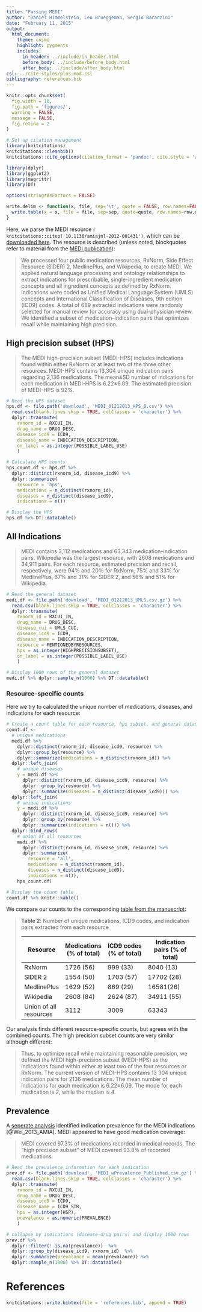 ```yaml
---
title: "Parsing MEDI"
author: "Daniel Himmelstein, Leo Brueggeman, Sergio Baranzini"
date: "February 11, 2015"
output:
  html_document:
    theme: cosmo
    highlight: pygments
    includes:
      in_header: ../include/in_header.html
      before_body: ../include/before_body.html
      after_body: ../include/after_body.html
csl: ../cite-styles/plos-mod.csl
bibliography: references.bib
---
```


```r
knitr::opts_chunk$set(
  fig.width = 10,
  fig.path = 'figures/',
  warning = FALSE,
  message = FALSE,
  fig.retina = 2
)
```

```r
# Set up citation management
library(knitcitations)
knitcitations::cleanbib()
knitcitations::cite_options(citation_format = 'pandoc', cite.style = 'authoryear', hyperlink = 'to.bib', super = TRUE)
```

```r
library(dplyr)
library(ggplot2)
library(magrittr)
library(DT)

options(stringsAsFactors = FALSE)

write.delim <- function(x, file, sep='\t', quote = FALSE, row.names=FALSE, na = '', ...) {
  write.table(x = x, file = file, sep=sep, quote=quote, row.names=row.names, na=na, ...)
}
```

Here, we parse the MEDI resource `r knitcitations::citep('10.1136/amiajnl-2012-001431')`, which can be [downloaded here](http://knowledgemap.mc.vanderbilt.edu/research/content/MEDI). The resource is described (unless noted, blockquotes refer to material from the [MEDI publication](http://dx.doi.org/10.1136/amiajnl-2012-001431)):

> We processed four public medication resources, RxNorm, Side Effect Resource (SIDER) 2, MedlinePlus, and Wikipedia, to create MEDI. We applied natural language processing and ontology relationships to extract indications for prescribable, single-ingredient medication concepts and all ingredient concepts as defined by RxNorm. Indications were coded as Unified Medical Language System (UMLS) concepts and International Classification of Diseases, 9th edition (ICD9) codes. A total of 689 extracted indications were randomly selected for manual review for accuracy using dual-physician review. We identified a subset of medication–indication pairs that optimizes recall while maintaining high precision.

## High precision subset (HPS)
<a name="parse-hps"></a>

> The MEDI high-precision subset (MEDI-HPS) includes indications found within either RxNorm or at least two of the three other resources. MEDI-HPS contains 13,304 unique indication pairs regarding 2,136 medications. The mean±SD number of indications for each medication in MEDI-HPS is 6.22±6.09. The estimated precision of MEDI-HPS is 92%.

```r
# Read the HPS dataset
hps.df <- file.path('download', 'MEDI_01212013_HPS_0.csv') %>%
  read.csv(blank.lines.skip = TRUE, colClasses = 'character') %>%
  dplyr::transmute(
    rxnorm_id = RXCUI_IN,
    drug_name = DRUG_DESC,
    disease_icd9 = ICD9,
    disease_name = INDICATION_DESCRIPTION,
    on_label = as.integer(POSSIBLE_LABEL_USE)
    )

# Calculate HPS counts
hps_count.df <- hps.df %>%
  dplyr::distinct(rxnorm_id, disease_icd9) %>%
  dplyr::summarize(
    resource = 'hps',
    medications = n_distinct(rxnorm_id),
    diseases = n_distinct(disease_icd9),
    indications = n())

# Display the HPS
hps.df %>% DT::datatable()
```

## All Indications

> MEDI contains 3,112 medications and 63,343 medication–indication pairs. Wikipedia was the largest resource, with 2608 medications and 34,911 pairs. For each resource, estimated precision and recall, respectively, were 94% and 20% for RxNorm, 75% and 33% for MedlinePlus, 67% and 31% for SIDER 2, and 56% and 51% for Wikipedia.

```r
# Read the general dataset
medi.df <- file.path('download', 'MEDI_01212013_UMLS.csv.gz') %>%
  read.csv(blank.lines.skip = TRUE, colClasses = 'character') %>%
  dplyr::transmute(
    rxnorm_id = RXCUI_IN,
    drug_name = DRUG_DESC,
    disease_cui = UMLS_CUI,
    disease_icd9 = ICD9,
    disease_name = INDICATION_DESCRIPTION,
    resource = MENTIONEDBYRESOURCES,
    hps = as.integer(HIGHPRECISIONSUBSET),
    on_label = as.integer(POSSIBLE_LABEL_USE)
    )

# Display 1000 rows of the general dataset
medi.df %>% dplyr::sample_n(1000) %>% DT::datatable()
```

### Resource-specific counts <a name="resource-counts"></a>

Here we try to calculated the unique number of medications, diseases, and indications for each resource:

```r
# Create a count table for each resource, hps subset, and general dataset.
count.df <- 
  # unique medications
  medi.df %>%
    dplyr::distinct(rxnorm_id, disease_icd9, resource) %>%
    dplyr::group_by(resource) %>%
    dplyr::summarize(medications = n_distinct(rxnorm_id)) %>%
  dplyr::left_join(
    # unique diseases
    y = medi.df %>%
      dplyr::distinct(rxnorm_id, disease_icd9, resource) %>%
      dplyr::group_by(resource) %>%
      dplyr::summarize(diseases = n_distinct(disease_icd9))) %>%
  dplyr::left_join(
    # unique indications
    y = medi.df %>%
      dplyr::distinct(rxnorm_id, disease_icd9, resource) %>%
      dplyr::group_by(resource) %>%
      dplyr::summarize(indications = n())) %>%
  dplyr::bind_rows(
    # union of all resources
    medi.df %>%
      dplyr::distinct(rxnorm_id, disease_icd9, resource) %>%
      dplyr::summarize(
        resource = 'all',
        medications = n_distinct(rxnorm_id),
        diseases = n_distinct(disease_icd9),
        indications = n()), 
    hps_count.df)

# Display the count table
count.df %>% knitr::kable()
```

We compare our counts to the corresponding [table from the manuscript](http://dx.doi.org/10.1136/amiajnl-2012-001431#T1):

> **Table 2**: Number of unique medications, ICD9 codes, and indication pairs extracted from each resource
>
| Resource               | Medications (% of total) | ICD9 codes (% of total) | Indication pairs (% of total) |
|------------------------|--------------------------|-------------------------|-------------------------------|
| RxNorm                 | 1726 (56)                | 999 (33)                | 8040 (13)                     |
| SIDER 2                | 1554 (50)                | 1703 (57)               | 17702 (28)                    |
| MedlinePlus            | 1629 (52)                | 869 (29)                | 16581(26)                     |
| Wikipedia              | 2608 (84)                | 2624 (87)               | 34911 (55)                    |
| Union of all resources | 3112                     | 3009                    | 63343                         |

Our analysis finds different resource-specific counts, but agrees with the combined counts. The high precision subset counts are very similar although different:

> Thus, to optimize recall while maintaining reasonable precision, we defined the MEDI high-precision subset (MEDI-HPS) as the indications found within either at least two of the four resources or RxNorm. The current version of MEDI-HPS contains 13 304 unique indication pairs for 2136 medications. The mean number of indications for each medication is 6.22±6.09. The mode for each medication is 2, while the median is 4.

## Prevalence

A [seperate analysis](http://www.ncbi.nlm.nih.gov/pmc/articles/PMC3900157/) identified indication prevalence for the MEDI indications [@Wei_2013_AMIA]. MEDI appeared to have good medication coverage:

> MEDI covered 97.3% of medications recorded in medical records. The "high precision subset" of MEDI covered 93.8% of recorded medications.

```r
# Read the prevalence information for each indication
prev.df <- file.path('download', 'MEDI_wPrevalence_Published.csv.gz') %>%
  read.csv(blank.lines.skip = TRUE, colClasses = 'character') %>%
  dplyr::transmute(
    rxnorm_id = RXCUI_IN,
    drug_name = DRUG_DESC,
    disease_icd9 = ICD9,
    disease_name = ICD9_STR,
    hps = as.integer(HSP),
    prevalance = as.numeric(PREVALENCE)
    )

# collapse by indications (disease-drug pairs) and display 1000 rows
prev.df %>%
  dplyr::filter(! is.na(prevalance))  %>%
  dplyr::group_by(disease_icd9, rxnorm_id)  %>%
  dplyr::summarize(prevalance = mean(prevalance)) %>% 
  dplyr::sample_n(1000) %>% DT::datatable()
```

# References
```r
knitcitations::write.bibtex(file = 'references.bib', append = TRUE)
```
